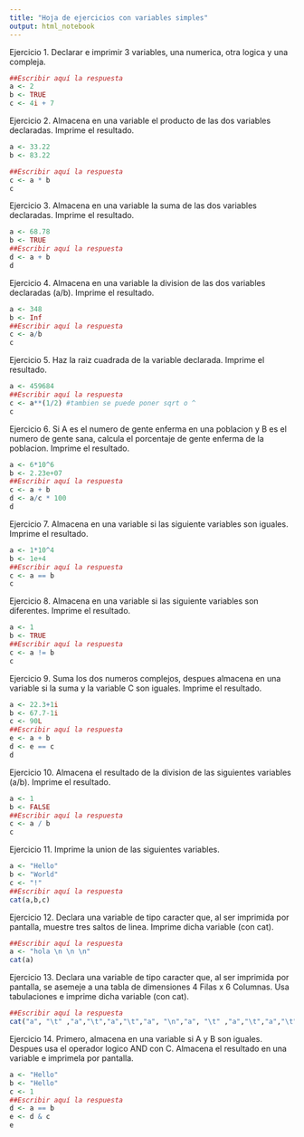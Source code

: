 ```yaml
---
title: "Hoja de ejercicios con variables simples"
output: html_notebook
---
```


Ejercicio 1. Declarar e imprimir 3 variables, una numerica, otra logica y una compleja. 
```r
##Escribir aquí la respuesta
a <- 2
b <- TRUE
c <- 4i + 7

```

Ejercicio 2. Almacena en una variable el producto de las dos variables declaradas. Imprime el resultado. 
```r
a <- 33.22
b <- 83.22

##Escribir aquí la respuesta
c <- a * b
c

```

Ejercicio 3. Almacena en una variable la suma de las dos variables declaradas. Imprime el resultado. 
```r
a <- 68.78
b <- TRUE
##Escribir aquí la respuesta
d <- a + b
d

```

Ejercicio 4. Almacena en una variable la division de las dos variables declaradas (a/b). Imprime el resultado. 
```r
a <- 348
b <- Inf
##Escribir aquí la respuesta
c <- a/b
c

```

Ejercicio 5. Haz la raiz cuadrada de la variable declarada. Imprime el resultado.
```r
a <- 459684
##Escribir aquí la respuesta
c <- a**(1/2) #tambien se puede poner sqrt o ^
c

```

Ejercicio 6. Si A es el numero de gente enferma en una poblacion y B es el numero de gente sana, calcula el porcentaje de gente enferma de la poblacion. Imprime el resultado.
```r
a <- 6*10^6
b <- 2.23e+07
##Escribir aquí la respuesta
c <- a + b
d <- a/c * 100
d

```

Ejercicio 7. Almacena en una variable si las siguiente variables son iguales. Imprime el resultado. 
```r
a <- 1*10^4
b <- 1e+4
##Escribir aquí la respuesta
c <- a == b
c
```

Ejercicio 8. Almacena en una variable si las siguiente variables son diferentes. Imprime el resultado. 
```r
a <- 1
b <- TRUE
##Escribir aquí la respuesta
c <- a != b
c
```

Ejercicio 9. Suma los dos numeros complejos, despues almacena en una variable si la suma y la variable C son iguales. Imprime el resultado.
```r
a <- 22.3+1i
b <- 67.7-1i
c <- 90L
##Escribir aquí la respuesta
e <- a + b
d <- e == c
d
```

Ejercicio 10. Almacena el resultado de la division de las siguientes variables (a/b). Imprime el resultado.
```r
a <- 1
b <- FALSE
##Escribir aquí la respuesta
c <- a / b
c
```

Ejercicio 11. Imprime la union de las siguientes variables.
```r
a <- "Hello"
b <- "World"
c <- "!"
##Escribir aquí la respuesta
cat(a,b,c)

```

Ejercicio 12. Declara una variable de tipo caracter que, al ser imprimida por pantalla, muestre tres saltos de linea. Imprime dicha variable (con cat).
```r
##Escribir aquí la respuesta
a <- "hola \n \n \n"
cat(a)
```

Ejercicio 13. Declara una variable de tipo caracter que, al ser imprimida por pantalla, se asemeje a una tabla de dimensiones 4 Filas x 6 Columnas. Usa tabulaciones e imprime dicha variable (con cat).
```r
##Escribir aquí la respuesta
cat("a", "\t" ,"a","\t","a","\t","a", "\n","a", "\t" ,"a","\t","a","\t","a", "\n","a", "\t" ,"a","\t","a","\t","a", "\n","a", "\t" ,"a","\t","a","\t","a", "\n")

```

Ejercicio 14. Primero, almacena en una variable si A y B son iguales. Despues usa el operador logico AND con C. Almacena el resultado en una variable e imprimela por pantalla.
```r
a <- "Hello"
b <- "Hello"
c <- 1
##Escribir aquí la respuesta
d <- a == b 
e <- d & c
e

```